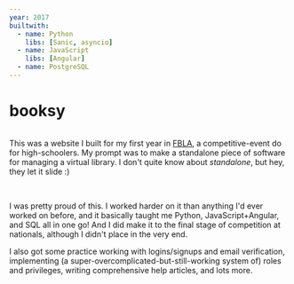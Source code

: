 ```yaml
---
year: 2017
builtwith:
  - name: Python
    libs: [Sanic, asyncio]
  - name: JavaScript
    libs: [Angular]
  - name: PostgreSQL
---
```


# booksy

<Image n="home" float="left" />

This was a website I built for my first year in [FBLA](https://www.fbla-pbl.org), a competitive-event do
for high-schoolers. My prompt was to make a standalone piece of software for managing a virtual library. I don't quite
know about *standalone*, but hey, they let it slide :)

<FloatRight>
  <Image scale={0.75} n="book-search" />
  <Image scale={0.75} n="roles" />
</FloatRight>

I was pretty proud of this. I worked harder on it than anything I'd ever worked on before, and it basically taught
me Python, JavaScript+Angular, and SQL all in one go! And I did make it to the final stage of competition at nationals,
although I didn't place in the very end.

I also got some practice working with logins/signups and email verification, implementing
(a super-overcomplicated-but-still-working system of) roles and privileges, writing
comprehensive help articles, and lots more.
